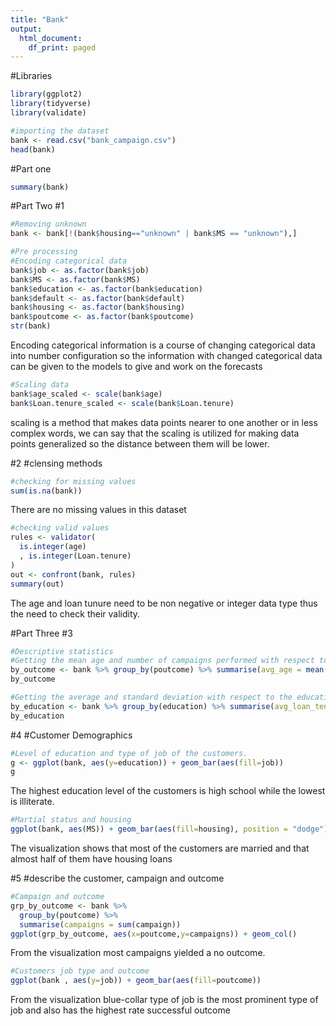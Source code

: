 ---
title: "Bank"
output:
  html_document:
    df_print: paged
---

#Libraries
```{r}
library(ggplot2)
library(tidyverse)
library(validate)
```


```{r}
#importing the dataset
bank <- read.csv("bank_campaign.csv")
head(bank)
```
#Part one
```{r}
summary(bank)
```

#Part Two
#1
```{r}
#Removing unknown 
bank <- bank[!(bank$housing=="unknown" | bank$MS == "unknown"),]

```

```{r}
#Pre processing
#Encoding categorical data
bank$job <- as.factor(bank$job)
bank$MS <- as.factor(bank$MS)
bank$education <- as.factor(bank$education)
bank$default <- as.factor(bank$default)
bank$housing <- as.factor(bank$housing)
bank$poutcome <- as.factor(bank$poutcome)
str(bank)
```
Encoding categorical information is a course of changing categorical data  into number configuration so the information with changed categorical data  can be given to the models to give and work on the forecasts
 
```{r}
#Scaling data
bank$age_scaled <- scale(bank$age)
bank$Loan.tenure_scaled <- scale(bank$Loan.tenure)
```
scaling is a method that  makes data points nearer to one another or in less complex words, we can say that the scaling is utilized for making data points generalized so the distance between them will be lower.

#2
#clensing methods
```{r}
#checking for missing values
sum(is.na(bank))

```
There are no missing values in this dataset
```{r}
#checking valid values
rules <- validator(
  is.integer(age)
  , is.integer(Loan.tenure)
)
out <- confront(bank, rules)
summary(out)
```
The age and loan tunure need to be non negative or integer data type thus the need to check their validity.

#Part Three
#3
```{r}
#Descriptive statistics
#Getting the mean age and number of campaigns performed with respect to the outcome of the previous marketing campaign
by_outcome <- bank %>% group_by(poutcome) %>% summarise(avg_age = mean(age), avg_campaign = mean(campaign))
by_outcome
```

```{r}
#Getting the average and standard deviation with respect to the education level
by_education <- bank %>% group_by(education) %>% summarise(avg_loan_tenure = mean(Loan.tenure), sd_loan_tenure = sd(Loan.tenure))
by_education
```
#4
#Customer Demographics
```{r}
#Level of education and type of job of the customers.
g <- ggplot(bank, aes(y=education)) + geom_bar(aes(fill=job))
g

```
The highest education level of the customers is high school while the lowest is illiterate.

```{r}
#Martial status and housing
ggplot(bank, aes(MS)) + geom_bar(aes(fill=housing), position = "dodge")

```
The visualization shows that most of the customers are married and that almost half of them have housing loans

#5
#describe the customer, campaign and outcome
```{r}
#Campaign and outcome
grp_by_outcome <- bank %>%
  group_by(poutcome) %>%
  summarise(campaigns = sum(campaign))
ggplot(grp_by_outcome, aes(x=poutcome,y=campaigns)) + geom_col()
```
From the visualization most campaigns yielded a no outcome.


```{r}
#Customers job type and outcome
ggplot(bank , aes(y=job)) + geom_bar(aes(fill=poutcome))
```
From the visualization blue-collar type of job is the most prominent type of job and also has the highest rate 
successful outcome



